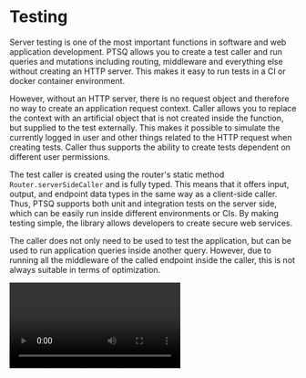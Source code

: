 
# Testing

Server testing is one of the most important functions in software and web application development.
PTSQ allows you to create a test caller and run queries and mutations including routing, middleware and everything else without creating an HTTP server.
This makes it easy to run tests in a CI or docker container environment.

However, without an HTTP server, there is no request object and therefore no way to create an application request context.
Caller allows you to replace the context with an artificial object that is not created inside the function, but supplied to the test externally.
This makes it possible to simulate the currently logged in user and other things related to the HTTP request when creating tests.
Caller thus supports the ability to create tests dependent on different user permissions.

The test caller is created using the router's static method `Router.serverSideCaller` and is fully typed.
This means that it offers input, output, and endpoint data types in the same way as a client-side caller.
Thus, PTSQ supports both unit and integration tests on the server side, which can be easily run inside different environments or CIs.
By making testing simple, the library allows developers to create secure web services.

The caller does not only need to be used to test the application, but can be used to run application queries inside another query.
However, due to running all the middleware of the called endpoint inside the caller, this is not always suitable in terms of optimization.

<Video src="/assets/server-side-caller.mp4" />

```ts copy filename="Server testing"
const baseRouterCallerBuilder = Router.serverSideCaller(baseRouter);

const adminCaller = baseRouterCallerBuilder.create({
  user: new User({ admin: true }), // mock test user
});

const userCaller = baseRouterCallerBuilder.create({
  user: new User({ admin: false }), // mock test user
});

const unauthorizedCaller = baseRouterCallerBuilder.create({
  user: undefined,
});

const adminCallerGreetingsResponse = await adminCaller.greetings.query();

// ...
```
